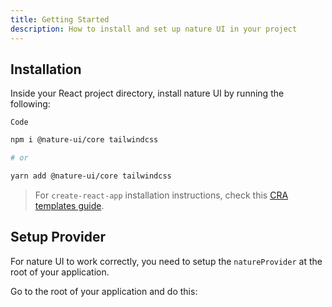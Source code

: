 ```yaml
---
title: Getting Started
description: How to install and set up nature UI in your project
---
```


## Installation

Inside your React project directory, install nature UI by running the following:

`Code`

```bash
npm i @nature-ui/core tailwindcss

# or

yarn add @nature-ui/core tailwindcss
```

> For `create-react-app` installation instructions, check this
> [CRA templates guide](/guides/integrations/with-cra).

## Setup Provider

For nature UI to work correctly, you need to setup the `natureProvider` at the
root of your application.

Go to the root of your application and do this:
